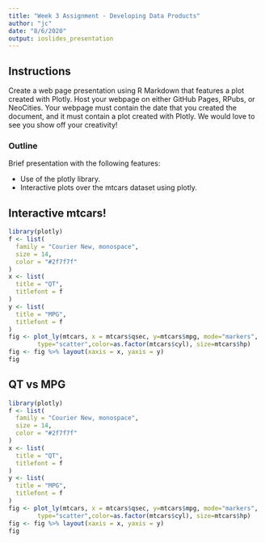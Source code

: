 ```yaml
---
title: "Week 3 Assignment - Developing Data Products"
author: "jc"
date: "8/6/2020"
output: ioslides_presentation
---
```



## Instructions

Create a web page presentation using R Markdown that features a plot created with Plotly. Host your webpage on either GitHub Pages, RPubs, or NeoCities. Your webpage must contain the date that you created the document, and it must contain a plot created with Plotly. We would love to see you show off your creativity!

### Outline

Brief presentation with the following features:

- Use of the plotly library.
- Interactive plots over the mtcars dataset using plotly.

## Interactive mtcars!
```r
library(plotly)
f <- list(
  family = "Courier New, monospace",
  size = 14,
  color = "#2f7f7f"
)
x <- list(
  title = "QT",
  titlefont = f
)
y <- list(
  title = "MPG",
  titlefont = f
)
fig <- plot_ly(mtcars, x = mtcars$qsec, y=mtcars$mpg, mode="markers", 
        type="scatter",color=as.factor(mtcars$cyl), size=mtcars$hp)
fig <- fig %>% layout(xaxis = x, yaxis = y)
fig

```
## QT vs MPG
```r
library(plotly)
f <- list(
  family = "Courier New, monospace",
  size = 14,
  color = "#2f7f7f"
)
x <- list(
  title = "QT",
  titlefont = f
)
y <- list(
  title = "MPG",
  titlefont = f
)
fig <- plot_ly(mtcars, x = mtcars$qsec, y=mtcars$mpg, mode="markers", 
        type="scatter",color=as.factor(mtcars$cyl), size=mtcars$hp)
fig <- fig %>% layout(xaxis = x, yaxis = y)
fig

```